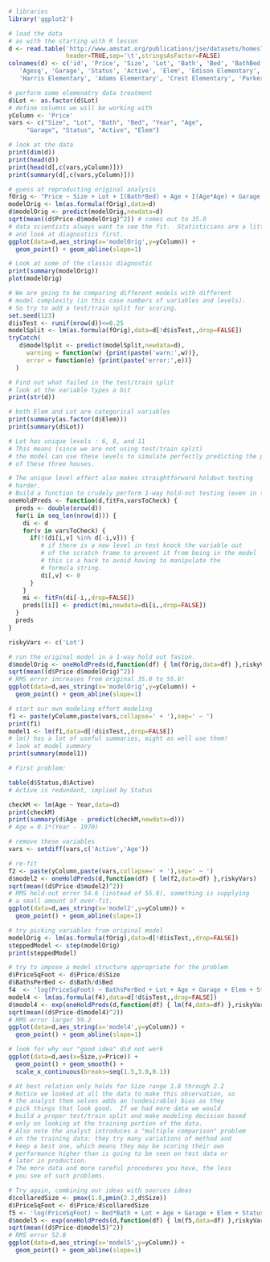 ```r
# libraries
library('ggplot2')
```

```r
# load the data
# as with the starting with R lesson
d <- read.table('http://www.amstat.org/publications/jse/datasets/homes76.dat.txt',
                header=TRUE,sep='\t',stringsAsFactor=FALSE)
colnames(d) <- c('id', 'Price', 'Size', 'Lot', 'Bath', 'Bed', 'BathBed', 'Year', 'Age',
   'Agesq', 'Garage', 'Status', 'Active', 'Elem', 'Edison Elementary',
   'Harris Elementary', 'Adams Elementary', 'Crest Elementary', 'Parker Elementary')

# perform some elemenatry data treatment
d$Lot <- as.factor(d$Lot)
# define columns we will be working with
yColumn <- 'Price'
vars <- c("Size", "Lot", "Bath", "Bed", "Year", "Age", 
     "Garage", "Status", "Active", "Elem")

# look at the data
print(dim(d))
print(head(d))
print(head(d[,c(vars,yColumn)]))
print(summary(d[,c(vars,yColumn)]))
```



```r
# guess at reproducting original analysis
fOrig <- "Price ~ Size + Lot + I(Bath*Bed) + Age + I(Age*Age) + Garage + Status + Elem"
modelOrig <- lm(as.formula(fOrig),data=d)
d$modelOrig <- predict(modelOrig,newdata=d)
sqrt(mean((d$Price-d$modelOrig)^2)) # comes out to 35.0
# data scientists always want to see the fit.  Statisticians are a little more patient
# and look at diagnostics first.
ggplot(data=d,aes_string(x='modelOrig',y=yColumn)) + 
  geom_point() + geom_abline(slope=1)
```

```r
# Look at some of the classic diagnostic
print(summary(modelOrig))
plot(modelOrig)
```

```r
# We are going to be comparing different models with different 
# model complexity (in this case numbers of variables and levels).
# So try to add a test/train split for scoring.
set.seed(123)
d$isTest <- runif(nrow(d))<=0.25
modelSplit <- lm(as.formula(fOrig),data=d[!d$isTest,,drop=FALSE])
tryCatch(
   d$modelSplit <- predict(modelSplit,newdata=d),
     warning = function(w) {print(paste('warn:',w))},
     error = function(e) {print(paste('error:',e))}
  )
```

```r
# Find out what failed in the test/train split
# look at the variable types a bit
print(str(d))

# both Elem and Lot are categorical variables
print(summary(as.factor(d$Elem)))
print(summary(d$Lot))

# Lot has unique levels : 6, 8, and 11
# This means (since we are not using test/train split)
# the model can use these levels to simulate perfectly predicting the prices
# of these three houses.

# The unique level effect also makes straightforward holdout testing
# harder.
# Build a function to crudely perform 1-way hold-out testing (even in the presence of unique levels)
oneHoldPreds <- function(d,fitFn,varsToCheck) {
  preds <- double(nrow(d))
  for(i in seq_len(nrow(d))) {
    di <- d
    for(v in varsToCheck) {
      if(!(di[i,v] %in% d[-i,v])) {
         # if there is a new level in test knock the variable out 
         # of the scratch frame to prevent it from being in the model
         # this is a hack to avoid having to manipulate the 
         # formula string.
         di[,v] <- 0
      }
    }
    mi <- fitFn(di[-i,,drop=FALSE])
    preds[[i]] <- predict(mi,newdata=di[i,,drop=FALSE])
  }
  preds
}

riskyVars <- c('Lot')

# run the original model in a 1-way hold out fasion.
d$modelOrig <- oneHoldPreds(d,function(df) { lm(fOrig,data=df) },riskyVars)
sqrt(mean((d$Price-d$modelOrig)^2))
# RMS error increases from original 35.0 to 55.8!
ggplot(data=d,aes_string(x='modelOrig',y=yColumn)) + 
  geom_point() + geom_abline(slope=1)
```

```r
# start our own modeling effort modeling
f1 <- paste(yColumn,paste(vars,collapse=' + '),sep=' ~ ')
print(f1)
model1 <- lm(f1,data=d[!d$isTest,,drop=FALSE])
# lm() has a lot of useful summaries, might as well use them!
# look at model summary
print(summary(model1))

# First problem: 

table(d$Status,d$Active)
# Active is redundant, implied by Status

checkM <- lm(Age ~ Year,data=d)
print(checkM)
print(summary(d$Age - predict(checkM,newdata=d)))
# Age = 0.1*(Year - 1970)

# remove these variables
vars <- setdiff(vars,c('Active','Age'))
```

```r
# re-fit
f2 <- paste(yColumn,paste(vars,collapse=' + '),sep=' ~ ')
d$model2 <- oneHoldPreds(d,function(df) { lm(f2,data=df) },riskyVars)
sqrt(mean((d$Price-d$model2)^2))
# RMS held-out error 54.6 (instead of 55.8), something is supplying
# a small amount of over-fit.
ggplot(data=d,aes_string(x='model2',y=yColumn)) + 
  geom_point() + geom_abline(slope=1)
```

```r
# try picking variables from original model
modelOrig <- lm(as.formula(fOrig),data=d[!d$isTest,,drop=FALSE])
steppedModel <- step(modelOrig)
print(steppedModel)
```

```r
# try to impose a model structure appropriate for the problem
d$PriceSqFoot <- d$Price/d$Size
d$BathsPerBed <- d$Bath/d$Bed
f4  <- 'log(PriceSqFoot) ~ BathsPerBed + Lot + Age + Garage + Elem + Status'
model4 <- lm(as.formula(f4),data=d[!d$isTest,,drop=FALSE])
d$model4 <- exp(oneHoldPreds(d,function(df) { lm(f4,data=df) },riskyVars))*d$Size
sqrt(mean((d$Price-d$model4)^2))
# RMS error larger 59.2
ggplot(data=d,aes_string(x='model4',y=yColumn)) + 
  geom_point() + geom_abline(slope=1)
```

```r
# look for why our "good idea" did not work
ggplot(data=d,aes(x=Size,y=Price)) + 
  geom_point() + geom_smooth() + 
  scale_x_continuous(breaks=seq(1.5,3.0,0.1))

# At best relation only holds for Size range 1.8 through 2.2
# Notice we looked at all the data to make this observation, so 
# the analyst them selves adds an (undesirable) bias as they
# pick things that look good.  If we had more data we would 
# build a proper test/train split and make modeling decision based
# only on looking at the training portion of the data.
# Also note the analyst introduces a "multiple comparison" problem
# on the training data: they try many variations of method and
# keep a best one, which means they may be scoring their own
# performance higher than is going to be seen on test data or
# later in production.
# The more data and more careful procedures you have, the less
# you see of such problems.
```

```r
# Try again, combining our ideas with sources ideas
d$collaredSize <- pmax(1.8,pmin(2.2,d$Size))
d$PriceSqFoot <- d$Price/d$collaredSize
f5 <- 'log(PriceSqFoot) ~ Bed*Bath + Lot + Age + Garage + Elem + Status'
d$model5 <- exp(oneHoldPreds(d,function(df) { lm(f5,data=df) },riskyVars))*d$collaredSize
sqrt(mean((d$Price-d$model5)^2))
# RMS error 52.8
ggplot(data=d,aes_string(x='model5',y=yColumn)) + 
  geom_point() + geom_abline(slope=1)
```

